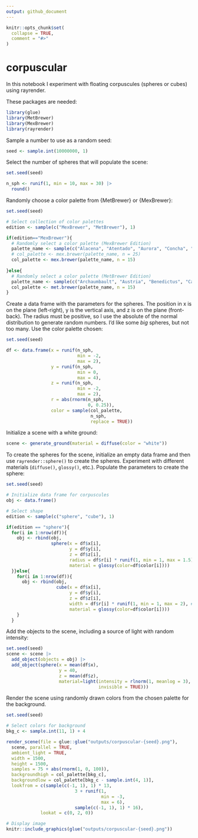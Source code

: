 ```yaml
---
output: github_document
---
```


<!-- README.md is generated from README.Rmd. Please edit that file -->

```r
knitr::opts_chunk$set(
  collapse = TRUE,
  comment = "#>"
)
```

# corpuscular

<!-- badges: start -->
<!-- badges: end -->

In this notebook I experiment with floating corpuscules (spheres or cubes) using rayrender.

These packages are needed:
```r
library(glue)
library(MetBrewer)
library(MexBrewer)
library(rayrender)
```

Sample a number to use as a random seed:
```r
seed <- sample.int(10000000, 1)
```

Select the number of spheres that will populate the scene:
```r
set.seed(seed)

n_sph <- runif(1, min = 10, max = 30) |>
  round()
```

Randomly choose a color palette from {MetBrewer} or {MexBrewer}:
```r
set.seed(seed)

# Select collection of color palettes
edition <- sample(c("MexBrewer", "MetBrewer"), 1)

if(edition=="MexBrewer"){
  # Randomly select a color palette (MexBrewer Edition)
  palette_name <- sample(c("Alacena", "Atentado", "Aurora", "Concha", "Frida", "Revolucion", "Ronda", "Tierra"), 1)
  # col_palette <- mex.brewer(palette_name, n = 25)
  col_palette <- mex.brewer(palette_name, n = 15)
  
}else{
  # Randomly select a color palette (MetBrewer Edition)
  palette_name <- sample(c("Archaumbault", "Austria", "Benedictus", "Cassatt1", "Cassatt2", "Cross", "Degas", "Demuth", "Derain", "Egypt", "Gauguin", "Greek", "Hiroshige", "Hokusai1", "Hokusai2", "Hokusai3", "Homer1", "Homer2", "Ingres", "Isfahan1", "Isfahan2", "Java", "Johnson", "Juarez", "Kandinsky", "Klimt", "Lakota", "Manet", "Monet", "Moreau", "Morgenstern", "Nattier", "Navajo", "NewKingdom", "Nizami", "OKeeffe1", "OKeeffe2", "Paquin", "Peru1", "Peru2", "Pillement", "Pissaro", "Redon", "Renoir", "Robert", "Signac", "Tam", "Tara", "Thomas", "Tiepolo", "Troy", "Tsimshian", "VanGogh1", "VanGogh2", 'VanGogh3', "Veronese", "Wissing"), 1)
  col_palette <- met.brewer(palette_name, n = 15)
}
```

Create a data frame with the parameters for the spheres. The position in x is on the plane (left-right), y is the vertical axis, and z is on the plane (front-back). The radius must be positive, so I use the absolute of the normal distribution to generate random numbers. I'd like some _big_ spheres, but not too many. Use the color palette chosen:
```r
set.seed(seed)

df <- data.frame(x = runif(n_sph, 
                           min = -2, 
                           max = 2),
                 y = runif(n_sph, 
                           min = 0, 
                           max = 4),
                 z = runif(n_sph, 
                           min = -2, 
                           max = 2),
                 r = abs(rnorm(n_sph, 
                               0, 0.25)),
                 color = sample(col_palette, 
                                n_sph, 
                                replace = TRUE))
```

Initialize a scene with a white ground:
```r
scene <- generate_ground(material = diffuse(color = "white"))
```

To create the spheres for the scene, initialize an empty data frame and then use `rayrender::sphere()` to create the spheres. Experiment with different materials (`diffuse()`, `glossy()`, etc.). Populate the parameters to create the sphere:
```r
set.seed(seed)

# Initialize data frame for corpuscules 
obj <- data.frame()

# Select shape
edition <- sample(c("sphere", "cube"), 1)

if(edition == "sphere"){
  for(i in 1:nrow(df)){
    obj <- rbind(obj,
                 sphere(x = df$x[i],
                        y = df$y[i],
                        z = df$z[i],
                        radius = df$r[i] * runif(1, min = 1, max = 1.5),
                        material = glossy(color=df$color[i])))
  }}else{
    for(i in 1:nrow(df)){
      obj <- rbind(obj,
                   cube(x = df$x[i],
                        y = df$y[i],
                        z = df$z[i],
                        width = df$r[i] * runif(1, min = 1, max = 2), # cubes tend to be a bit smaller compared to spheres: increase dimensions
                        material = glossy(color=df$color[i])))
    }
  }

```

Add the objects to the scene, including a source of light with random intensity:
```r
set.seed(seed)
scene <- scene |> 
  add_object(objects = obj) |>
  add_object(sphere(x = mean(df$x),
                    y = 40,
                    z = mean(df$z), 
                    material=light(intensity = rlnorm(1, meanlog = 3),
                                   invisible = TRUE)))
```

Render the scene using randomly drawn colors from the chosen palette for the background. 
```r
set.seed(seed)

# Select colors for background
bkg_c <- sample.int(11, 1) + 4

render_scene(file = glue::glue("outputs/corpuscular-{seed}.png"),
  scene, parallel = TRUE,
  ambient_light = TRUE,
  width = 1500, 
  height = 1500, 
  samples = 75 + abs(rnorm(1, 0, 100)), 
  backgroundhigh = col_palette[bkg_c],
  backgroundlow = col_palette[bkg_c - sample.int(4, 1)],
  lookfrom = c(sample(c(-1, 1), 1) * 13,
                          3 + runif(1, 
                                    min = -3, 
                                    max = 6), 
                          sample(c(-1, 1), 1) * 16), 
             lookat = c(0, 2, 0))
```

```r
# Display image
knitr::include_graphics(glue("outputs/corpuscular-{seed}.png"))
```
